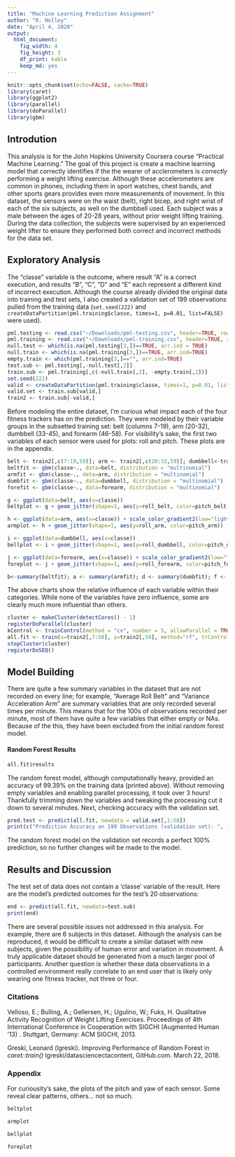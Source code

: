 ```yaml
---
title: "Machine Learning Prediction Assignment"
author: "R. Holley"
date: "April 4, 2020"
output: 
  html_document: 
    fig_width: 4
    fig_height: 3
    df_print: kable
    keep_md: yes
---
```


```r
knitr::opts_chunk$set(echo=FALSE, cache=TRUE)
library(caret)
library(ggplot2)
library(parallel)
library(doParallel)
library(gbm)
```

## Introdution

This analysis is for the John Hopkins University Coursera course "Practical Machine Learning." The goal of this project is create a machine learning model that correctly identifies if the the wearer of acclerometers is *correctly* performing a weight lifting exercise. Although these accelerometers are common in phones, including them in sport watches, chest bands, and other sports gears provides even more measurements of movement. In this dataset, the sensors were on the waist (belt), right bicep, and right wrist of each of the six subjects, as well on the dumbbell used. Each subject was a male between the ages of 20-28 years, without prior weight lifting training. During the data collection, the subjects were supervised by an experienced weight lifter to ensure they performed both correct and incorrect methods for the data set. 

## Exploratory Analysis

The "classe" variable is the outcome, where result "A" is a correct execution, and results "B", "C", "D" and "E" each represent a different kind of incorrect execution. Although the course already divided the original data into training and test sets, I also created a validation set of 199 observations pulled from the training data (`set.seed(222)` and `createDataPartition(pml.training$classe, times=1, p=0.01, list=FALSE)` were used). 

```r
pml.testing <- read.csv("~/Downloads/pml-testing.csv", header=TRUE, row.names=1)
pml.training <- read.csv("~/Downloads/pml-training.csv", header=TRUE, row.names=1)
null.test <- which(is.na(pml.testing[3,])==TRUE, arr.ind = TRUE)
null.train <- which(is.na(pml.training[3,])==TRUE, arr.ind=TRUE)
empty.train <- which(pml.training[3,]=="", arr.ind=TRUE)
test.sub <- pml.testing[,-null.test[,2]]
train.sub <- pml.training[,c(-null.train[,2], -empty.train[,2])]
set.seed(222)
valid <- createDataPartition(pml.training$classe, times=1, p=0.01, list=FALSE)
valid.set <- train.sub[valid,]
train2 <- train.sub[-valid,]
```

Before modeling the entire dataset, I'm curious what impact each of the four fitness trackers has on the prediction. They were modeled by their variable groups in the subsetted training set: belt (columns 7-19), arm (20-32), dumbbell (33-45), and forearm (46-58). For visibility's sake, the first two variables of each sensor were used for plots: roll and pitch. These plots are in the appendix.

```r
belt <- train2[,c(7:19,59)]; arm <- train2[,c(20:32,59)]; dumbbell<-train2[,c(33:45,59)];forearm<-train2[,c(46:58,59)]
beltfit <- gbm(classe~., data=belt, distribution = "multinomial")
armfit <- gbm(classe~., data=arm, distribution = "multinomial")
dumbfit <- gbm(classe~., data=dumbbell, distribution = "multinomial")
forefit <- gbm(classe~., data=forearm, distribution = "multinomial")

g <- ggplot(data=belt, aes(x=classe))
beltplot <- g + geom_jitter(shape=1, aes(y=roll_belt, color=pitch_belt)) + scale_color_gradient2(low="gold", mid="red", high="black")

h <- ggplot(data=arm, aes(x=classe)) + scale_color_gradient2(low="lightpink", mid="purple", high="black")
armplot <- h + geom_jitter(shape=1, aes(y=roll_arm, color=pitch_arm))

i <- ggplot(data=dumbbell, aes(x=classe))
bellplot <- i + geom_jitter(shape=1, aes(y=roll_dumbbell, color=pitch_dumbbell))

j <- ggplot(data=forearm, aes(x=classe)) + scale_color_gradient2(low="limegreen", mid="aquamarine4", high="black")
foreplot <- j + geom_jitter(shape=1, aes(y=roll_forearm, color=pitch_forearm))

b<-summary(beltfit); a <- summary(armfit); d <- summary(dumbfit); f <- summary(forefit)

```

 The above charts show the relative influence of each variable within their categories. While none of the variables have zero influence, some are clearly much more influential than others.


```r
cluster <- makeCluster(detectCores() - 1)
registerDoParallel(cluster)
kControl <- trainControl(method = "cv", number = 5, allowParallel = TRUE)
all.fit <- train(x=train2[,7:58], y=train2[,59], method="rf", trControl = kControl)
stopCluster(cluster)
registerDoSEQ()
```

## Model Building
There are quite a few summary variables in the dataset that are not recorded on every line; for example, "Average Roll Belt" and "Variance Acceleration Arm" are summary variables that are only recorded several times per minute. This means that for the 100s of observations recorded per minute, most of them have quite a few variables that either empty or NAs. Because of the this, they have been excluded from the initial random forest model.

#### Random Forest Results
```r
all.fit$results
```
The random forest model, although computationally heavy, provided an accuracy of 99.39% on the training data (printed above). Without removing empty variables and enabling parallel processing, it took over 3 hours! Thankfully trimming down the variables and tweaking the processing cut it down to several minutes. Next, checking accuracy with the validation set.

```r
pred.test <- predict(all.fit, newdata = valid.set[,1:58])
print(c("Prediction Accuracy on 199 Observations (validation set): ", 100*(sum(pred.test==valid.set$classe)/length(valid.set$classe))))
```

The random forest model on the validation set records a perfect 100% prediction, so no further changes will be made to the model.

## Results and Discussion

The test set of data does not contain a 'classe' variable of the result. Here are the model's predicted outcomes for the test's 20 observations:
```r
end <- predict(all.fit, newdata=test.sub)
print(end)
```

There are several possible issues not addressed in this analysis. For example, there are 6 subjects in this dataset. Although the analysis can be reproduced, it would be difficult to create a similar dataset with new subjects, given the possibility of human error and variation in movement. A truly applicable dataset should be generated from a much larger pool of participants. Another question is whether these data observations in a controlled environment really correlate to an end user that is likely only wearing one fitness tracker, not three or four.

### Citations
Velloso, E.; Bulling, A.; Gellersen, H.; Ugulino, W.; Fuks, H. Qualitative Activity Recognition of Weight Lifting Exercises. Proceedings of 4th International Conference in Cooperation with SIGCHI (Augmented Human '13) . Stuttgart, Germany: ACM SIGCHI, 2013. 

Greski, Leonard (lgreski). Improving Performance of Random Forest in *caret::train()* lgreski/datasciencectacontent, GitHub.com. March 22, 2018.

### Appendix
For curiousity's sake, the plots of the pitch and yaw of each sensor. Some reveal clear patterns, others... not so much.
```r
beltplot

armplot

bellplot

foreplot

```


